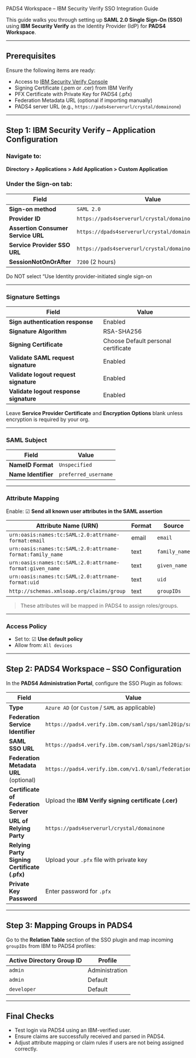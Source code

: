 PADS4 Workspace – IBM Security Verify SSO Integration Guide

This guide walks you through setting up **SAML 2.0 Single Sign-On (SSO)** using **IBM Security Verify** as the Identity Provider (IdP) for **PADS4 Workspace**.

---

## Prerequisites

Ensure the following items are ready:

* Access to [IBM Security Verify Console](https://www.ibm.com/security/identity-access-management/verify)
* Signing Certificate (.pem or .cer) from IBM Verify
* PFX Certificate with Private Key for PADS4 (.pfx)
* Federation Metadata URL (optional if importing manually)
* PADS4 server URL (e.g., `https://pads4serverurl/crystal/domainone`)

---

## Step 1: IBM Security Verify – Application Configuration

### Navigate to:

**Directory > Applications > Add Application > Custom Application**

### Under the **Sign-on** tab:

| Field                              | Value                                                       |
| ---------------------------------- | ----------------------------------------------------------- |
| **Sign-on method**                 | `SAML 2.0`                                                  |
| **Provider ID**                    | `https://pads4serverurl/crystal/domainone/Saml2`     |
| **Assertion Consumer Service URL** | `https://dpads4serverurl/crystal/domainone/Saml2/ACS` |
| **Service Provider SSO URL**       | `https://pads4serverurl/crystal/domainone/Saml2/ACS` |
| **SessionNotOnOrAfter**            | `7200` (2 hours)                                            |


<Warning>Do NOT select “Use Identity provider-initiated single sign-on</Warning>

---

### Signature Settings

| Field                                  | Value                                 |
| -------------------------------------- | ------------------------------------- |
| **Sign authentication response**       | Enabled                             |
| **Signature Algorithm**                | RSA-SHA256                          |
| **Signing Certificate**                | Choose Default personal certificate |
| **Validate SAML request signature**    | Enabled                             |
| **Validate logout request signature**  | Enabled                             |
| **Validate logout response signature** | Enabled                             |

Leave **Service Provider Certificate** and **Encryption Options** blank unless encryption is required by your org.

---

### SAML Subject

| Field               | Value                |
| ------------------- | -------------------- |
| **NameID Format**   | `Unspecified`        |
| **Name Identifier** | `preferred_username` |

---

### Attribute Mapping

Enable: ☑ **Send all known user attributes in the SAML assertion**

| Attribute Name (URN)                                      | Format | Source        |
| --------------------------------------------------------- | ------ | ------------- |
| `urn:oasis:names:tc:SAML:2.0:attrname-format:email`       | email  | `email`       |
| `urn:oasis:names:tc:SAML:2.0:attrname-format:family_name` | text   | `family_name` |
| `urn:oasis:names:tc:SAML:2.0:attrname-format:given_name`  | text   | `given_name`  |
| `urn:oasis:names:tc:SAML:2.0:attrname-format:uid`         | text   | `uid`         |
| `http://schemas.xmlsoap.org/claims/group`                 | text   | `groupIDs`    |

> These attributes will be mapped in PADS4 to assign roles/groups.

---

### Access Policy

* Set to: ☑ **Use default policy**
* Allow from: `All devices`

---

## Step 2: PADS4 Workspace – SSO Configuration

In the **PADS4 Administration Portal**, configure the SSO Plugin as follows:

| Field                                        | Value                                                         |
| -------------------------------------------- | ------------------------------------------------------------- |
| **Type**                                     | `Azure AD` (or `Custom` / `SAML` as applicable)               |
| **Federation Service Identifier**            | `https://pads4.verify.ibm.com/saml/sps/saml20ip/saml20`       |
| **SAML SSO URL**                             | `https://pads4.verify.ibm.com/saml/sps/saml20ip/saml20/login` |
| **Federation Metadata URL** (optional)       | `https://pads4.verify.ibm.com/v1.0/saml/federations/saml2`    |
| **Certificate of Federation Server**         | Upload the **IBM Verify signing certificate (.cer)**          |
| **URL of Relying Party**                     | `https://pads4serverurl/crystal/domainone`             |
| **Relying Party Signing Certificate (.pfx)** | Upload your `.pfx` file with private key                      |
| **Private Key Password**                     | Enter password for `.pfx`                                     |



---

## Step 3: Mapping Groups in PADS4

Go to the **Relation Table** section of the SSO plugin and map incoming `groupIDs` from IBM to PADS4 profiles:

| Active Directory Group ID | Profile        |
| ------------------------- | -------------- |
| `admin`                   | Administration |
| `admin`                   | Default        |
| `developer`               | Default        |

---

## Final Checks

* Test login via PADS4 using an IBM-verified user.
* Ensure claims are successfully received and parsed in PADS4.
* Adjust attribute mapping or claim rules if users are not being assigned correctly.
